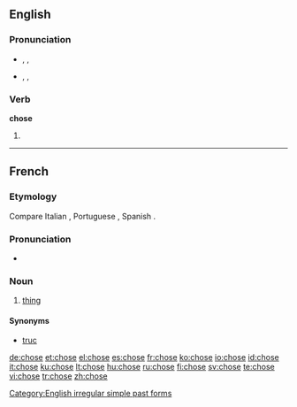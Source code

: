 {{also|Chose}}
==English==

===Pronunciation===
* {{UK}} {{enPR|chōz}}, {{IPA|/tʃəʊz/}}, {{SAMPA|/tS@Uz/}}
*: {{rhymes|əʊz}}
* {{US}} {{enPR|chōz}}, {{IPA|/tʃoʊz/}}, {{SAMPA|/tSoUz/}}
*: {{audio|en-us-chose.ogg|Audio (US)}}
*: {{rhymes|oʊz}}

===Verb===
'''chose'''

# {{simple past of|choose}}

[[Category:English irregular simple past forms]]

----

==French==

===Etymology===
Compare Italian {{term|cosa|lang=it}}, Portuguese {{term|coisa|lang=pt}}, Spanish {{term|cosa|lang=es}}.

===Pronunciation===
* {{IPA|/ʃoz/|lang=fr}}
*: {{audio|Fr-chose.ogg|audio}}

===Noun===
{{fr-noun|f}}

# [[thing]]

====Synonyms====
* [[truc]] {{m}}

[[de:chose]]
[[et:chose]]
[[el:chose]]
[[es:chose]]
[[fr:chose]]
[[ko:chose]]
[[io:chose]]
[[id:chose]]
[[it:chose]]
[[ku:chose]]
[[lt:chose]]
[[hu:chose]]
[[ru:chose]]
[[fi:chose]]
[[sv:chose]]
[[te:chose]]
[[vi:chose]]
[[tr:chose]]
[[zh:chose]]